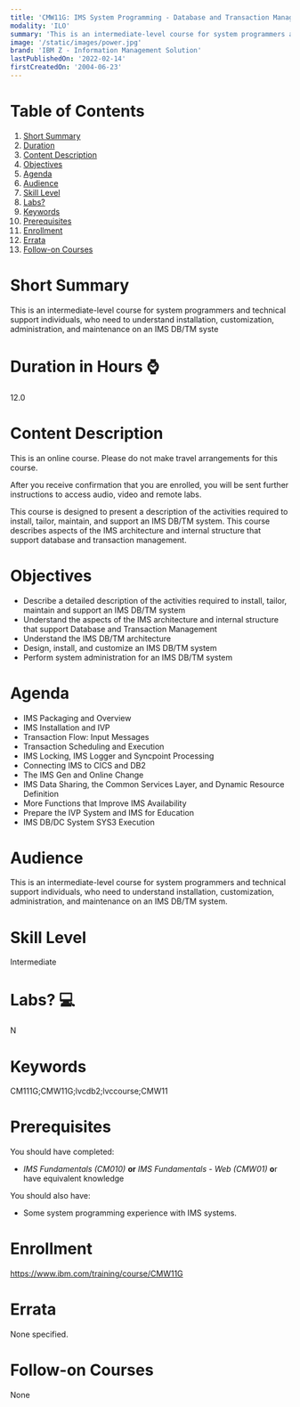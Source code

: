 ```yaml
---
title: 'CMW11G: IMS System Programming - Database and Transaction Management'
modality: 'ILO'
summary: 'This is an intermediate-level course for system programmers and technical support individuals, who need to understand installation, customization, administration, and maintenance on an IMS DB/TM syste'
image: '/static/images/power.jpg'
brand: 'IBM Z - Information Management Solution'
lastPublishedOn: '2022-02-14'
firstCreatedOn: '2004-06-23'
---
```

# Table of Contents
1.  [Short Summary](#short-summary)
2.  [Duration](#duration-in-hours-)
3.  [Content Description](#content-description)
4.  [Objectives](#objectives)
5.  [Agenda](#agenda)
6.  [Audience](#audience)
7.  [Skill Level](#skill-level)
8.  [Labs?](#labs-)
9.  [Keywords](#keywords)
10. [Prerequisites](#prerequisites)
11. [Enrollment](#enrollment)
12. [Errata](#errata)
13. [Follow-on Courses](#follow-on-courses)

# Short Summary
This is an intermediate-level course for system programmers and technical support individuals, who need to understand installation, customization, administration, and maintenance on an IMS DB/TM syste

# Duration in Hours ⌚
12.0

# Content Description
This is an online course. Please do not make travel arrangements for this course.


After you receive confirmation that you are enrolled, you will be sent further instructions to access audio, video and remote labs.


This course is designed to present a description of the activities required to install, tailor, maintain, and support an IMS DB/TM system. This course describes aspects of the IMS architecture and internal structure that support database and transaction management.



# Objectives
* Describe a detailed description of the activities required to install, tailor, maintain and support an IMS DB/TM system
* Understand the aspects of the IMS architecture and internal structure that support Database and Transaction Management
* Understand the IMS DB/TM architecture
* Design, install, and customize an IMS DB/TM system
* Perform system administration for an IMS DB/TM system


# Agenda
* IMS Packaging and Overview
* IMS Installation and IVP
* Transaction Flow: Input Messages
* Transaction Scheduling and Execution
* IMS Locking, IMS Logger and Syncpoint Processing
* Connecting IMS to CICS and DB2
* The IMS Gen and Online Change
* IMS Data Sharing, the Common Services Layer, and Dynamic Resource Definition
* More Functions that Improve IMS Availability
* Prepare the IVP System and IMS for Education
* IMS DB/DC System SYS3 Execution


# Audience
This is an intermediate-level course for system programmers and technical support individuals, who need to understand installation, customization, administration, and maintenance on an IMS DB/TM system.



# Skill Level
Intermediate        

# Labs? 💻
N

# Keywords
CM111G;CMW11G;lvcdb2;lvccourse;CMW11

# Prerequisites
You should have completed:


* *IMS Fundamentals (CM010)* **or** *IMS Fundamentals - Web (CMW01)* **o**r have equivalent knowledge


You should also have:


* Some system programming experience with IMS systems.


# Enrollment
https://www.ibm.com/training/course/CMW11G

# Errata
None specified.

# Follow-on Courses
None

